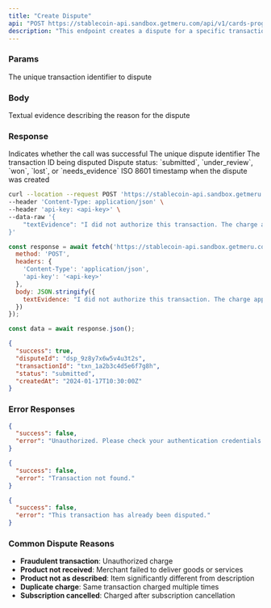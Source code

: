 ```yaml
---
title: "Create Dispute"
api: "POST https://stablecoin-api.sandbox.getmeru.com/api/v1/cards-program/transactions/:transactionId/disputes"
description: "This endpoint creates a dispute for a specific transaction"
---
```


### Params

<ParamField path="transactionId" type="string" required>
  The unique transaction identifier to dispute
</ParamField>

### Body

<ParamField body="textEvidence" type="string" required>
  Textual evidence describing the reason for the dispute
</ParamField>

### Response

<ResponseField name="success" type="boolean">
  Indicates whether the call was successful
</ResponseField>

<ResponseField name="disputeId" type="string">
  The unique dispute identifier
</ResponseField>

<ResponseField name="transactionId" type="string">
  The transaction ID being disputed
</ResponseField>

<ResponseField name="status" type="string">
  Dispute status: `submitted`, `under_review`, `won`, `lost`, or `needs_evidence`
</ResponseField>

<ResponseField name="createdAt" type="string">
  ISO 8601 timestamp when the dispute was created
</ResponseField>

<RequestExample>

```bash cURL
curl --location --request POST 'https://stablecoin-api.sandbox.getmeru.com/api/v1/cards-program/transactions/txn_1a2b3c4d5e6f7g8h/disputes' \
--header 'Content-Type: application/json' \
--header 'api-key: <api-key>' \
--data-raw '{
    "textEvidence": "I did not authorize this transaction. The charge appeared on my card without my knowledge. I believe this is fraudulent activity."
}'
```

```js Javascript
const response = await fetch('https://stablecoin-api.sandbox.getmeru.com/api/v1/cards-program/transactions/txn_1a2b3c4d5e6f7g8h/disputes', {
  method: 'POST',
  headers: {
    'Content-Type': 'application/json',
    'api-key': '<api-key>'
  },
  body: JSON.stringify({
    textEvidence: "I did not authorize this transaction. The charge appeared on my card without my knowledge. I believe this is fraudulent activity."
  })
});

const data = await response.json();
```

</RequestExample>

<ResponseExample>

```json 201
{
  "success": true,
  "disputeId": "dsp_9z8y7x6w5v4u3t2s",
  "transactionId": "txn_1a2b3c4d5e6f7g8h",
  "status": "submitted",
  "createdAt": "2024-01-17T10:30:00Z"
}
```

</ResponseExample>

### Error Responses

<ResponseExample>

```json 401
{
  "success": false,
  "error": "Unauthorized. Please check your authentication credentials."
}
```

```json 404
{
  "success": false,
  "error": "Transaction not found."
}
```

```json 400
{
  "success": false,
  "error": "This transaction has already been disputed."
}
```

</ResponseExample>

### Common Dispute Reasons

- **Fraudulent transaction**: Unauthorized charge
- **Product not received**: Merchant failed to deliver goods or services
- **Product not as described**: Item significantly different from description
- **Duplicate charge**: Same transaction charged multiple times
- **Subscription cancelled**: Charged after subscription cancellation

